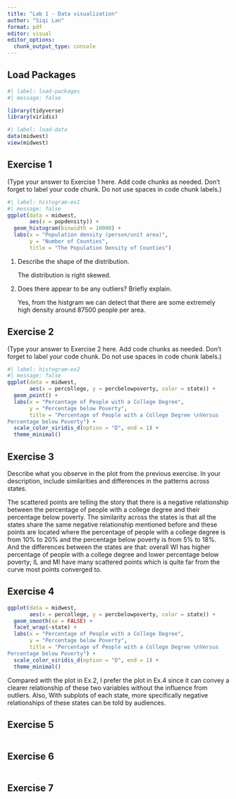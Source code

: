 ```yaml
---
title: "Lab 1 - Data visualization"
author: "Siqi Lan"
format: pdf
editor: visual
editor_options: 
  chunk_output_type: console
---
```


## Load Packages

```r
#| label: load-packages
#| message: false

library(tidyverse)
library(viridis)
```

```r
#| label: load-data
data(midwest)
view(midwest)
```

## Exercise 1

(Type your answer to Exercise 1 here. Add code chunks as needed. Don't forget to label your code chunk. Do not use spaces in code chunk labels.)

```r
#| label: histogram-ex1
#| message: false
ggplot(data = midwest,
       aes(x = popdensity)) +
  geom_histogram(binwidth = 10000) +
  labs(x = "Population density (person/unit area)", 
       y = "Number of Counties", 
       title = "The Population Density of Counties")
```

1)  Describe the shape of the distribution.

    The distribution is right skewed.

2)  Does there appear to be any outliers? Briefly explain.

    Yes, from the histgram we can detect that there are some extremely high density around 87500 people per area.

## Exercise 2

(Type your answer to Exercise 2 here. Add code chunks as needed. Don't forget to label your code chunk. Do not use spaces in code chunk labels.)

```r
#| label: histogram-ex2 
#| message: false
ggplot(data = midwest,
       aes(x = percollege, y = percbelowpoverty, color = state)) +
  geom_point() +
  labs(x = "Percentage of People with a College Degree", 
       y = "Percentage below Poverty", 
       title = "Percentage of People with a College Degree \nVersus 
Percentage below Poverty") +
  scale_color_viridis_d(option = "D", end = 1) +
  theme_minimal()
```

## Exercise 3

Describe what you observe in the plot from the previous exercise. In your description, include similarities and differences in the patterns across states.

The scattered points are telling the story that there is a negative relationship between the percentage of people with a college degree and their percentage below poverty. The similarity across the states is that all the states share the same negative relationship mentioned before and these points are located where the percentage of people with a college degree is from 10% to 20% and the percentage below poverty is from 5% to 18%. And the differences between the states are that: overall WI has higher percentage of people with a college degree and lower percentage below poverty; IL and MI have many scattered points which is quite far from the curve most points converged to.

## Exercise 4

```r
ggplot(data = midwest,
       aes(x = percollege, y = percbelowpoverty, color = state)) +
  geom_smooth(se = FALSE) +
  facet_wrap(~state) +
  labs(x = "Percentage of People with a College Degree", 
       y = "Percentage below Poverty", 
       title = "Percentage of People with a College Degree \nVersus 
Percentage below Poverty") +
  scale_color_viridis_d(option = "D", end = 1) +
  theme_minimal()
```

Compared with the plot in Ex.2, I prefer the plot in Ex.4 since it can convey a clearer relationship of these two variables without the influence from outliers. Also, With subplots of each state, more specifically negative relationships of these states can be told by audiences.

## Exercise 5

```r

```

## Exercise 6

```r

```

## Exercise 7

```r

```
